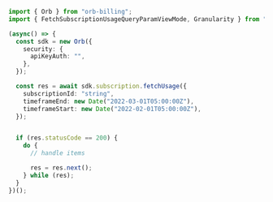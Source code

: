 ```typescript FetchUsage.ts
import { Orb } from "orb-billing";
import { FetchSubscriptionUsageQueryParamViewMode, Granularity } from "orb-billing/dist/sdk/models/operations";

(async() => {
  const sdk = new Orb({
    security: {
      apiKeyAuth: "",
    },
  });

  const res = await sdk.subscription.fetchUsage({
    subscriptionId: "string",
    timeframeEnd: new Date("2022-03-01T05:00:00Z"),
    timeframeStart: new Date("2022-02-01T05:00:00Z"),
  });


  if (res.statusCode == 200) {
    do {
      // handle items

      res = res.next();
    } while (res);
  }
})();
```
